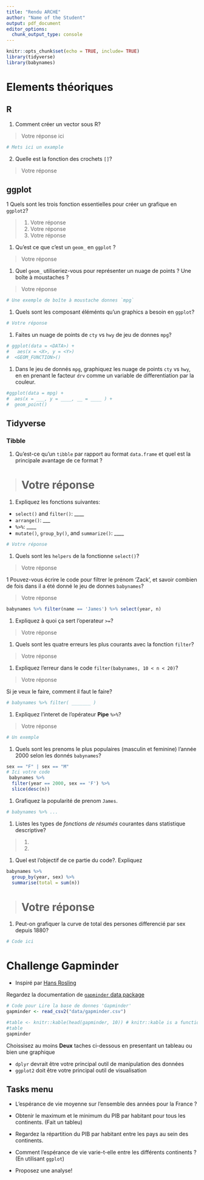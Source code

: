 ```yaml
---
title: "Rendu ARCHE"
author: "Name of the Student"
output: pdf_document
editor_options: 
  chunk_output_type: console
---
```


```r
knitr::opts_chunk$set(echo = TRUE, include= TRUE)
library(tidyverse)
library(babynames)
```


# Elements théoriques 

## R

1. Comment créer un vector sous R? 

> Votre réponse ici

```r
# Mets ici un example
```


2. Quelle est la fonction des crochets `[]`?

> Votre réponse


## ggplot

1 Quels sont les trois fonction essentielles pour créer un grafique en  `ggplot2`?

>  1. Votre réponse
>  2. Votre réponse
>  3. Votre réponse

1. Qu'est ce que c'est un `geom_` en `ggplot` ?

> Votre réponse

1. Quel `geom_` utiliseriez-vous pour représenter un nuage de points ? Une boîte à moustaches ?

>Votre réponse


```r
# Une exemple de boîte à moustache donnes `mpg`
```


1. Quels sont les composant éléménts qu'un graphics a besoin en `ggplot`?

```r
# Votre réponse
```


1. Faites un nuage de points de `cty` vs `hwy` de jeu de donnes `mpg`?

```r
# ggplot(data = <DATA>) + 
#   aes(x = <X>, y = <Y>)
#  <GEOM_FUNCTION>()
```


1. Dans le jeu de donnés `mpg`, graphiquez les nuage de points `cty` vs `hwy`, en en prenant le facteur `drv` comme un variable de differentiation par la couleur.

```r
#ggplot(data = mpg) + 
#  aes(x = ___, y = ____, __ = ____ ) +
#  geom_point()
```

## Tidyverse

### Tibble

1. Qu’est-ce qu’un `tibble` par rapport au format `data.frame` et quel est la principale avantage de ce format ?

> # Votre réponse


1.  Expliquez les fonctions suivantes:
 
* `select()` and `filter()`: ____
* `arrange()`: ___
* `%>%`: ____
* `mutate()`, `group_by()`, and `summarize()`: ____


```r
# Votre réponse
```
 

1. Quels sont les `helpers` de la fonctionne `select()`?

> Votre réponse



1 Pouvez-vous écrire le code pour filtrer le prénom 'Zack', et savoir combien de fois dans il a été donné le jeu de donnes `babynames`?

> Votre réponse

```r

babynames %>% filter(name == 'James') %>% select(year, n)

```


1. Expliquez à quoi ça sert l'operateur `>=`?

> Votre réponse


1. Quels sont les quatre erreurs les plus courants avec la fonction `filter`?

> Votre réponse


1. Expliquez l'erreur dans le code `filter(babynames, 10 < n < 20)`?

> Votre réponse

Si je veux le faire, comment il faut le faire?

```r
# babynames %>% filter( _______ )
```

1. Expliquez l'interet de l'opérateur **Pipe** `%>%`?

> Votre réponse

```r
# Un exemple
```

1. Quels sont les prenoms le plus populaires (masculin et feminine) l'année 2000 selon les donnés `babynames`?

```r
sex == "F" | sex == "M"
# Ici votre code
 babynames %>%
  filter(year == 2000, sex == 'F') %>% 
  slice(desc(n))
```

1. Grafiquez la popularité de prenom `James`.

```r
# babynames %>% ...
```

1. Listes les types de *fonctions de résumés* courantes dans statistique descriptive?

> 1. 
> 2.


1. Quel est l'objectif de ce partie du code?. Expliquez

```r
babynames %>%
  group_by(year, sex) %>% 
  summarise(total = sum(n))
```
> # Votre réponse

1. Peut-on grafiquer la curve de total des persones differencié par sex depuis 1880?
```r
# Code ici
```


# Challenge Gapminder

- Inspiré par [Hans Rosling](https://www.youtube.com/watch?v=jbkSRLYSojo)

Regardez la documentation de [`gapminder` data package](https://github.com/jennybc/gapminder)

```r
# Code pour Lire la base de donnes 'Gapminder'
gapminder <- read_csv2("data/gapminder.csv")

#table <- knitr::kable(head(gapminder, 10)) # knitr::kable is a function to plot beautiful tables in pdf
#table 
gapminder

```

Choissisez au moins **Deux** taches ci-dessous en presentant un tableau ou bien une graphique 

  * `dplyr` devrait être votre principal outil de manipulation des données
  * `ggplot2` doit être votre principal outil de visualisation

## Tasks menu {-}

* L'espérance de vie moyenne sur l'ensemble des années pour la France ?

* Obtenir le maximum et le minimum du PIB par habitant pour tous les continents. (Fait un tableu)

* Regardez la répartition du PIB par habitant entre les pays au sein des continents.


* Comment l'espérance de vie varie-t-elle entre les différents continents ? (En utilisant `ggplot`)

* Proposez une analyse! 


